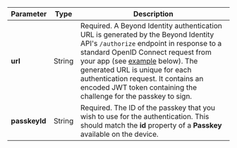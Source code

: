 | Parameter | Type | Description |
| --- | --- | --- |
| **url** | String | Required. A Beyond Identity authentication URL is generated by the Beyond Identity API's `/authorize` endpoint in response to a standard OpenID Connect request from your app (see [example](#example:-retrieve-beyond-identity-authentication-url-via-oidc-call) below). The generated URL is unique for each authentication request. It contains an encoded JWT token containing the challenge for the passkey to sign. |
| **passkeyId** | String | Required. The ID of the passkey that you wish to use for the authentication. This should match the **id** property of a **Passkey** available on the device. |